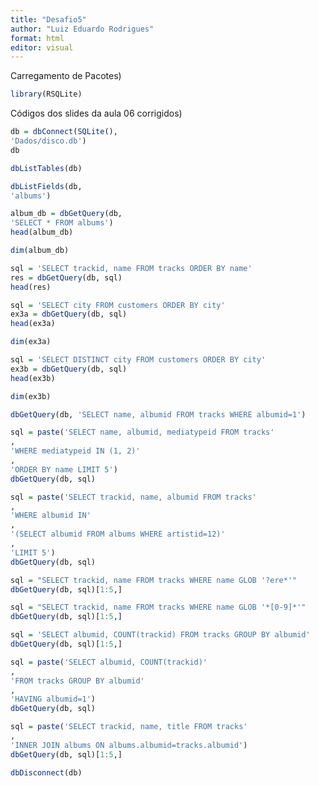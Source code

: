 ---
title: "Desafio5"
author: "Luiz Eduardo Rodrigues"
format: html
editor: visual
---

Carregamento de Pacotes)

```{r}
library(RSQLite)
```

Códigos dos slides da aula 06 corrigidos)

```{r}
db = dbConnect(SQLite(),
'Dados/disco.db')
db
```

```{r}
dbListTables(db)

dbListFields(db,
'albums')
```

```{r}
album_db = dbGetQuery(db,
'SELECT * FROM albums')
head(album_db)

dim(album_db)
```

```{r}
sql = 'SELECT trackid, name FROM tracks ORDER BY name'
res = dbGetQuery(db, sql)
head(res)
```

```{r}
sql = 'SELECT city FROM customers ORDER BY city'
ex3a = dbGetQuery(db, sql)
head(ex3a)

dim(ex3a)
```

```{r}
sql = 'SELECT DISTINCT city FROM customers ORDER BY city'
ex3b = dbGetQuery(db, sql)
head(ex3b)

dim(ex3b)
```

```{r}
dbGetQuery(db, 'SELECT name, albumid FROM tracks WHERE albumid=1')
```

```{r}
sql = paste('SELECT name, albumid, mediatypeid FROM tracks'
,
'WHERE mediatypeid IN (1, 2)'
,
'ORDER BY name LIMIT 5')
dbGetQuery(db, sql)
```

```{r}
sql = paste('SELECT trackid, name, albumid FROM tracks'
,
'WHERE albumid IN'
,
'(SELECT albumid FROM albums WHERE artistid=12)'
,
'LIMIT 5')
dbGetQuery(db, sql)
```

```{r}
sql = "SELECT trackid, name FROM tracks WHERE name GLOB '?ere*'"
dbGetQuery(db, sql)[1:5,]
```

```{r}
sql = "SELECT trackid, name FROM tracks WHERE name GLOB '*[0-9]*'"
dbGetQuery(db, sql)[1:5,]
```

```{r}
sql = 'SELECT albumid, COUNT(trackid) FROM tracks GROUP BY albumid'
dbGetQuery(db, sql)[1:5,]
```

```{r}
sql = paste('SELECT albumid, COUNT(trackid)'
,
'FROM tracks GROUP BY albumid'
,
'HAVING albumid=1')
dbGetQuery(db, sql)
```

```{r}
sql = paste('SELECT trackid, name, title FROM tracks'
,
'INNER JOIN albums ON albums.albumid=tracks.albumid')
dbGetQuery(db, sql)[1:5,]

dbDisconnect(db)
```
